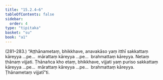 ```yaml
---
title: "15.2.4–6"
tableOfContents: false
sidebar:
  order: 4
type: "tipitaka"
basket: "su"
book: "a1"
---
```



<DynamicBreadcrumb />

<Paragraph type="center" book="a1">
(281–283.)
</Paragraph>

<Paragraph number="372" book="a1">
“Aṭṭhānametaṃ, bhikkhave, anavakāso yaṃ itthī sakkattaṃ kāreyya …pe…  mārattaṃ kāreyya …pe…  brahmattaṃ kāreyya. Netaṃ ṭhānaṃ vijjati. Ṭhānañca kho etaṃ, bhikkhave, vijjati yaṃ puriso sakkattaṃ kāreyya …pe…  mārattaṃ kāreyya …pe…  brahmattaṃ kāreyya. Ṭhānametaṃ vijjatī”ti.
</Paragraph>